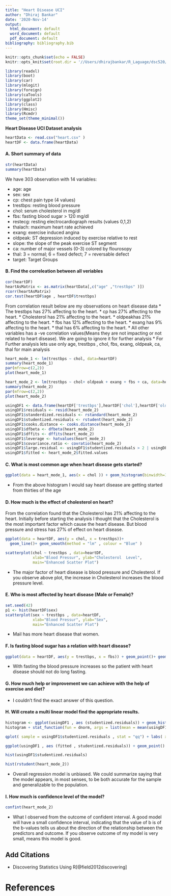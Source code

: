 ```yaml
---
title: "Heart Disease UCI"
author: "Dhiraj Bankar"
date: '2020-Nov-14'
output:
  html_document: default
  word_document: default
  pdf_document: default
bibliography: bibliography.bib
---
```


```r
knitr::opts_chunk$set(echo = FALSE)
knitr::opts_knit$set(root.dir = '//Users/dhirajbankar/R_Laguage/dsc520/assignments/finalProject/')
```

``` r
library(readxl)
library(boot)
library(car)
library(mlogit)
library(foreign)
library(caTools)
library(ggplot2)
library(class)
library(Hmisc)
library(Rcmdr)
theme_set(theme_minimal())
```


**Heart Disease UCI Dataset analysis**

``` r
heartData <- read.csv("heart.csv" )
heartDF <- data.frame(heartData)

```

#### A. Short summary of data
```r
str(heartData)
summary(heartData)
```

We have 303 observation with 14 variables:

* age: age
* sex: sex
* cp: chest pain type (4 values)
* trestbps: resting blood pressure
* chol: serum cholesterol in mg/dl
* fbs: fasting blood sugar > 120 mg/dl
* restecg: resting electrocardiograph results (values 0,1,2)
* thalach: maximum heart rate achieved
* exang: exercise induced angina
* oldpeak: ST depression induced by exercise relative to rest
* slope: the slope of the peak exercise ST segment
* ca: number of major vessels (0-3) colored by flourosopy
* thal: 3 = normal; 6 = fixed defect; 7 = reversable defect
* target: Target Groups 

#### B. Find the correleation between all veriables 

``` r
cor(heartDF)
heartAsMatrix <- as.matrix(heartData[,c("age" ,"trestbps" )])
rcorr(heartAsMatrix)
cor.test(heartDF$age , heartDF$trestbps)
```

From correlation result below are my observations on heart disease data
* The trestbps has 27% affecting to the heart.
* cp  has 27% affecting to the heart.
* Cholesterol has 21% affecting to the heart.
* oldpeakhas 21% affecting to the heart.
* fbs has 12% affecting to the heart.
* exang has 9% affecting to the heart.
* thal has 6% affecting to the heart.
* All other variables has a -ve correlation values(Means they are not impacting or not related to heart disease). We are going to ignore it for further analysis
* For Further analysis lets use only age, trestbps , chol, fbs, exang, oldpeak, ca, thal for main analysis

``` r
heart_mode_1 <- lm(trestbps ~ chol, data=heartDF)
summary(heart_mode_1)
par(mfrow=c(2,2))
plot(heart_mode_1)
```

``` r
heart_mode_2 <- lm(trestbps ~ chol+ oldpeak + exang + fbs + ca, data=heartDF)
summary(heart_mode_2)
par(mfrow=c(2,2))
plot(heart_mode_2)
```

``` r
usingDF1 <- data.frame(heartDF['trestbps'],heartDF['chol'],heartDF['oldpeak'],heartDF['exang'],heartDF['fbs'],heartDF['ca'])
usingDF1$residuals <- resid(heart_mode_2)
usingDF1$standerdized.residuals <- rstandard(heart_mode_2)
usingDF1$studentized.residuals <- rstudent(heart_mode_2)
usingDF1$cooks.distance <- cooks.distance(heart_mode_2)
usingDF1$dfbeta <- dfbeta(heart_mode_2)
usingDF1$dffits <- dffits(heart_mode_2)
usingDF1$leverage <- hatvalues(heart_mode_2)
usingDF1$covariance.ratio <- covratio(heart_mode_2)
usingDF1$large.residual <- usingDF1$studentized.residuals > 2 | usingDF1$studentized.residuals < -2
usingDF1$fitted <- heart_mode_2$fitted.values

```

#### C. What is most common age when heart disease gets started?
``` r
ggplot(data = heart_mode_1, aes(x = chol )) + geom_histogram(binwidth=10) + labs(x="Age")
```

* From the above histogram I would say heart disease are getting started from thirties of the age

#### D. How much is the effect of cholesterol on heart?
From the correlation found that the Cholesterol has 21% affecting to the heart. Initially before starting the analysis I thought that the Cholesterol is the most important factor which cause the heart disease. But blood pressure and stress has 27% of effect on heart disease. 


``` r
ggplot(data = heartDF, aes(y = chol, x = trestbps))+
  geom_line()+ geom_smooth(method = "lm" , colour = "Blue" )

scatterplot(chol ~ trestbps , data=heartDF,
            xlab="Blood Pressur", ylab="Cholesterol  Level",
            main="Enhanced Scatter Plot")

```

* The major factor of heart disease is blood pressure and Cholesterol. If you observe above plot, the increase in Cholesterol increases the blood pressure level. 

#### E. Who is most affected by heart disease (Male or Female)? 

``` r
set.seed(42)
p1 <- hist(heartDF$sex) 
scatterplot(sex ~ trestbps , data=heartDF,
            xlab="Blood Pressur", ylab="Sex",
            main="Enhanced Scatter Plot")

```

* Mail has more heart disease that women. 

#### F. Is fasting blood sugar has a relation with heart disease? 
``` r
ggplot(data = heartDF, aes(y = trestbps, x = fbs)) + geom_point()+ geom_line(color='red',data = heartDF, aes(y=trestbps, x=fbs))
```

* With fasting the blood pressure increases so the patient with heart disease should not do long fasting. 

#### G. How much help or improvement we can achieve with the help of exercise and diet?
* I couldn't find the exact answer of this question. 

#### H. Will create a multi linear model find the appropriate results. 

``` r

histogram <- ggplot(usingDF1 , aes (studentized.residuals)) + geom_histogram(aes(y = ..density..), colour = "black" , fill = "white" ) + labs( x= "Studentized Residual", y = "Density") 
histogram + stat_function(fun = dnorm, args = list(mean = mean(usingDF1$studentized.residuals, na.rm = TRUE), sd = sd(usingDF1$studentized.residuals , na.rm = TRUE)), colour = "red", size = 1 ) 

```

``` r
qplot( sample = usingDF1$studentized.residuals , stat = "qq") + labs( x= "Theoretical Values", y = "Observed Values")
```

``` r

ggplot(usingDF1 , aes (fitted , studentized.residuals)) + geom_point() + geom_smooth(method = "lm" , colour = "Blue" )  + labs( x= "Fitted Values", y = "Studentized Residual") 

```
``` r
hist(usingDF1$studentized.residuals)
```


``` r
hist(rstudent(heart_mode_2))
```


* Overall regression model is unbiased. We could summarize saying that the model appears, in most senses, to be both accurate for the sample and generalizable to the population.

#### I. How much is confidence level of the model?

``` r
confint(heart_mode_2)
```

* What I observed from the outcome of confident interval. A good model will have a small confidence interval, indicating that the value of b is of the b-values tells us about the direction of the relationship between the predictors and outcome. If you observe outcome of my model is very small, means this model is good. 

## Add Citations
*	Discovering Statistics Using R[@field2012discovering]

# References
